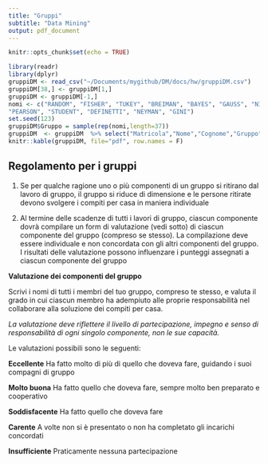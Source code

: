 ```yaml
---
title: "Gruppi"
subtitle: "Data Mining"
output: pdf_document
---
```


```r
knitr::opts_chunk$set(echo = TRUE)
```

```r
library(readr)
library(dplyr)
gruppiDM <- read_csv("~/Documents/mygithub/DM/docs/hw/gruppiDM.csv")
gruppiDM[38,] <- gruppiDM[1,]
gruppiDM <- gruppiDM[-1,]
nomi <- c("RANDOM", "FISHER", "TUKEY", "BREIMAN", "BAYES", "GAUSS", "NIGHTINGALE",
"PEARSON", "STUDENT", "DEFINETTI", "NEYMAN", "GINI")
set.seed(123)
gruppiDM$Gruppo = sample(rep(nomi,length=37))
gruppiDM  <- gruppiDM  %>% select("Matricola","Nome","Cognome","Gruppo") %>% arrange(Gruppo, Matricola)
knitr::kable(gruppiDM, file="pdf", row.names = F)
```


\newpage

## Regolamento per i gruppi

1. Se per qualche ragione uno o più componenti di un gruppo si ritirano dal lavoro di gruppo, il gruppo si riduce di dimensione e le persone ritirate devono svolgere i compiti per casa in maniera individuale

2. Al termine delle scadenze di tutti i lavori di gruppo, ciascun componente dovrà compilare un form di valutazione (vedi sotto) di ciascun componente del gruppo (compreso se stesso). La compilazione deve essere individuale e non concordata con gli altri componenti del gruppo. I risultati delle valutazione possono influenzare i punteggi assegnati a ciascun componente del gruppo


**Valutazione dei componenti del gruppo**

Scrivi i nomi di tutti i membri del tuo gruppo, compreso te stesso, e
valuta il grado in cui ciascun membro ha adempiuto alle proprie responsabilità nel collaborare alla soluzione dei compiti per casa.

*La valutazione deve riflettere il livello di partecipazione, impegno e senso di responsabilità di ogni singolo componente, non le sue capacità.*

Le valutazioni possibili sono le seguenti:

**Eccellente** Ha fatto molto di più di quello che doveva fare, guidando i suoi compagni di gruppo

**Molto buona** Ha fatto quello che doveva fare, sempre molto ben preparato e cooperativo

**Soddisfacente** Ha fatto quello che doveva fare

**Carente** A volte non si è presentato o non ha completato gli incarichi concordati

**Insufficiente** Praticamente nessuna partecipazione
